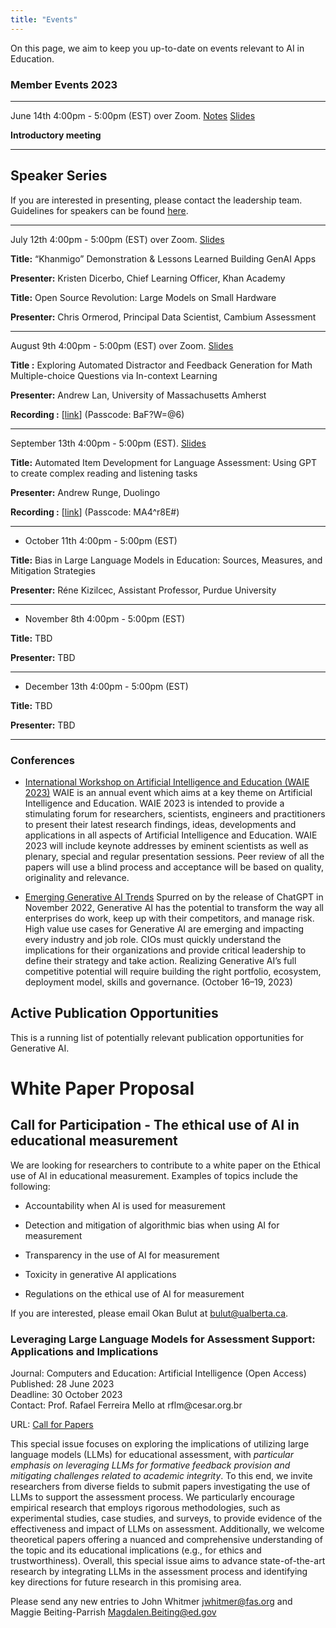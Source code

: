 ```yaml
---
title: "Events"
---
```


On this page, we aim to keep you up-to-date on events relevant to AI in Education.

### **Member Events 2023**

------------------------------------------------------------------------

June 14th 4:00pm - 5:00pm (EST) over Zoom. [Notes](meetings/June14-202.html) [Slides](meetings/June2023/slides.html)

**Introductory meeting**

------------------------------------------------------------------------

## Speaker Series

If you are interested in presenting, please contact the leadership team. Guidelines for speakers can be found [here](guidelines.html).

------------------------------------------------------------------------

July 12th 4:00pm - 5:00pm (EST) over Zoom. [Slides](meetings/July2023/slides.html)

**Title:** "Khanmigo" Demonstration & Lessons Learned Building GenAI Apps

**Presenter:** Kristen Dicerbo, Chief Learning Officer, Khan Academy

**Title:** Open Source Revolution: Large Models on Small Hardware

**Presenter:** Chris Ormerod, Principal Data Scientist, Cambium Assessment

------------------------------------------------------------------------

August 9th 4:00pm - 5:00pm (EST) over Zoom. [Slides](meetings/August2023/slides.html)

**Title :** Exploring Automated Distractor and Feedback Generation for Math Multiple-choice Questions via In-context Learning

**Presenter:** Andrew Lan, University of Massachusetts Amherst

**Recording :** \[[link](https://us06web.zoom.us/rec/share/5o6RtYJJFZgbRRbZBkRfQ9RbuoVnrFN2kFfEAyPRWShEtb-jyrQMmlQK1VfkL707.kgteeW6fkLc5HGnA)\] (Passcode: BaF?W=\@6)

------------------------------------------------------------------------

September 13th 4:00pm - 5:00pm (EST). [Slides](meetings/September2023/slides.html)

**Title:** Automated Item Development for Language Assessment: Using GPT to create complex reading and listening tasks

**Presenter:** Andrew Runge, Duolingo

**Recording :** \[[link](https://us06web.zoom.us/rec/share/4NrrZz3BHsylFTjWaRT5PSZQ7-oqXw0FkuV7igUO26QfY1YcJY5hDYpIj5zcAnYz.mo5Vu0kQERdtpjUP)\] (Passcode: MA4\^r8E#)

------------------------------------------------------------------------

-   October 11th 4:00pm - 5:00pm (EST)

**Title:** Bias in Large Language Models in Education: Sources, Measures, and Mitigation Strategies

**Presenter:** Réne Kizilcec, Assistant Professor, Purdue University

------------------------------------------------------------------------

-   November 8th 4:00pm - 5:00pm (EST)

**Title:** TBD

**Presenter:** TBD

------------------------------------------------------------------------

-   December 13th 4:00pm - 5:00pm (EST)

**Title:** TBD

**Presenter:** TBD

------------------------------------------------------------------------

### **Conferences**

-   [International Workshop on Artificial Intelligence and Education (WAIE 2023)](http://www.waie.org/) WAIE is an annual event which aims at a key theme on Artificial Intelligence and Education. WAIE 2023 is intended to provide a stimulating forum for researchers, scientists, engineers and practitioners to present their latest research findings, ideas, developments and applications in all aspects of Artificial Intelligence and Education. WAIE 2023 will include keynote addresses by eminent scientists as well as plenary, special and regular presentation sessions. Peer review of all the papers will use a blind process and acceptance will be based on quality, originality and relevance.

-   [Emerging Generative AI Trends](https://www.gartner.com/en/conferences/na/symposium-us/conference-resources/gen-ai) Spurred on by the release of ChatGPT in November 2022, Generative AI has the potential to transform the way all enterprises do work, keep up with their competitors, and manage risk. High value use cases for Generative AI are emerging and impacting every industry and job role. CIOs must quickly understand the implications for their organizations and provide critical leadership to define their strategy and take action. Realizing Generative AI's full competitive potential will require building the right portfolio, ecosystem, deployment model, skills and governance. (October 16--19, 2023)

## Active Publication Opportunities

This is a running list of potentially relevant publication opportunities for Generative AI.

# White Paper Proposal

## Call for Participation - The ethical use of AI in educational measurement

We are looking for researchers to contribute to a white paper on the Ethical use of AI in educational measurement. Examples of topics include the following:

-   Accountability when AI is used for measurement

-   Detection and mitigation of algorithmic bias when using AI for measurement

-   Transparency in the use of AI for measurement

-   Toxicity in generative AI applications

-   Regulations on the ethical use of AI for measurement

If you are interested, please email Okan Bulut at [bulut\@ualberta.ca](mailto:bulut@ualberta.ca).

### **Leveraging Large Language Models for Assessment Support: Applications and Implications**

Journal: Computers and Education: Artificial Intelligence (Open Access) \
Published: 28 June 2023\
Deadline: 30 October 2023\
Contact: Prof. Rafael Ferreira Mello at rflm\@cesar.org.br

URL: [Call for Papers](https://www.sciencedirect.com/journal/computers-and-education-artificial-intelligence/about/call-for-papers#leveraging-large-language-models-for-assessment-support-applications-and-implications)

This special issue focuses on exploring the implications of utilizing large language models (LLMs) for educational assessment, with *particular emphasis on leveraging LLMs for formative feedback provision and mitigating challenges related to academic integrity*. To this end, we invite researchers from diverse fields to submit papers investigating the use of LLMs to support the assessment process. We particularly encourage empirical research that employs rigorous methodologies, such as experimental studies, case studies, and surveys, to provide evidence of the effectiveness and impact of LLMs on assessment. Additionally, we welcome theoretical papers offering a nuanced and comprehensive understanding of the topic and its educational implications (e.g., for ethics and trustworthiness). Overall, this special issue aims to advance state-of-the-art research by integrating LLMs in the assessment process and identifying key directions for future research in this promising area.

Please send any new entries to John Whitmer [jwhitmer\@fas.org](mailto:jwhitmer@fas.org){.email} and Maggie Beiting-Parrish [Magdalen.Beiting\@ed.gov](mailto:Magdalen.Beiting@ed.gov){.email}
